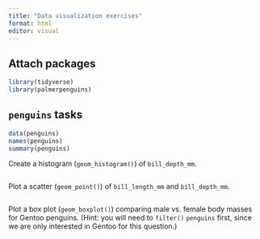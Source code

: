 ```yaml
---
title: "Data visualization exercises"
format: html
editor: visual
---
```


## Attach packages

```r
library(tidyverse)
library(palmerpenguins)
```

## `penguins` tasks

```r
data(penguins)
names(penguins)
summary(penguins)
```

Create a histogram (`geom_histogram()`) of `bill_depth_mm`.

```r

```

Plot a scatter (`geom_point()`) of `bill_length_mm` and `bill_depth_mm`.

```r

```

Plot a box plot (`geom_boxplot()`) comparing male vs. female body masses for Gentoo penguins. (Hint: you will need to `filter()` `penguins` first, since we are only interested in Gentoo for this question.)

```r

```
